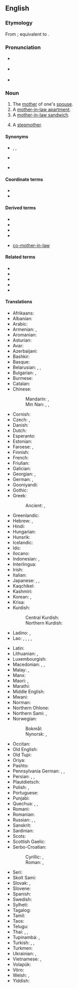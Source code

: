 ==English==
{{wikipedia}}

===Etymology===
From {{inh|en|enm|moder in lawe}}; equivalent to {{suffix|en|mother|in-law}}.

===Pronunciation===
* {{a|UK}} {{IPA|en|/ˈmʌ.ðəɹ.ɪnˌlɔː/}}
* {{a|US}} {{IPA|en|/ˈmʌ.ðəɹ.ɪnˌlɑː/}}
* {{audio|en|en-us-mother-in-law.ogg|Audio (US)}}

===Noun===
{{en-noun|head=[[mother]]-[[in]]-[[law]]|mothers-in-law|mother-in-laws|pl2qual=colloquial, nonstandard}}

# The [[mother]] of one's [[spouse]].
# A [[mother-in-law apartment]].
# A [[mother-in-law sandwich]].
# {{lb|en|dated}} A [[stepmother]].

====Synonyms====
* {{l|en|ma-in-law}} {{q|colloquial}}, {{l|en|mom-in-law}} {{q|US|informal}}, {{l|en|mum-in-law}} {{q|British|informal}}
* {{l|en|saas}} {{q|India}}
* {{l|en|shviger}} {{q|US slang}}

====Coordinate terms====
* {{l|en|father-in-law}}
* {{l|en|mother-out-law}}

====Derived terms====
* {{l|en|mother-in-law apartment}}
* {{l|en|mother-in-law language}}
* {{l|en|mother-in-law sandwich}}
* {{l|en|mother-in-law style}}
* {{qualifier|uncommon}} [[co-mother-in-law]]

====Related terms====
* {{l|en|brother-in-law}}
* {{l|en|daughter-in-law}}
* {{l|en|father-in-law}}
* {{l|en|sister-in-law}}
* {{l|en|son-in-law}}

====Translations====
{{trans-top|spouse’s mother}}
* Afrikaans: {{t|af|skoonmoeder}}
* Albanian: {{t|sq|vjehrrë|f}}
* Arabic: {{t|ar|حَمَاة|f}}
* Armenian: {{t+|hy|սկեսուր}} {{qualifier|husband's mother}}, {{t+|hy|զոքանչ}} {{qualifier|wife's mother}}
* Aromanian: {{t|rup|soacrã|f}}
* Asturian: {{t+|ast|suegra|f}}
* Avar: {{t|av|якьад}}
* Azerbaijani: {{t|az|qayınana}}
* Bashkir: {{t|ba|ҡәйнә|sc=Cyrl}}
* Basque: {{t+|eu|amaginarreba}}
* Belarusian: {{t|be|свякро́ў|f}}, {{t|be|свякру́ха|f}} {{qualifier|husband's mother}}, {{t|be|це́шча|f}} {{qualifier|wife's mother}}
* Bulgarian: {{t+|bg|свекъ́рва|f}} {{qualifier|husband's mother}}, {{t+|bg|тъ́ща|f}} {{qualifier|wife's mother}}
* Burmese: {{t+|my|ယောက္ခမ}}
* Catalan: {{t+|ca|sogra|f}}
* Chinese:
*: Mandarin: {{t+|cmn|婆婆|tr=pópo|sc=Hani}} {{qualifier|husband's mother}}, {{t+|cmn|岳母|tr=yuèmǔ|sc=Hani}} {{qualifier|wife's mother}}
*: Min Nan: {{t|nan|大家|tr=ta-ke, tā-ke, tōa-kee}} {{qualifier|husband's mother}}, {{t+|nan|丈姆|tr=tiǔⁿ-ḿ, tiūⁿ-ḿ, tiòⁿ-ḿ}} {{qualifier|wife's father}}, {{t+|nan|丈姆婆|tr=tiǔⁿ-ḿ-pô, tiūⁿ-ḿ-pô, tiòⁿ-ḿ-pô}} {{qualifier|wife's father}}
* Cornish: {{t|kw|hweger|f}}
* Czech: {{t+|cs|tchýně|f}}, {{t+|cs|tchyně|f}}
* Danish: {{t+|da|svigermor|c}}
* Dutch: {{t+|nl|schoonmoeder|f}}
* Esperanto: {{t+|eo|bopatrino}}
* Estonian: {{t+|et|ämm}}
* Faroese: {{t|fo|vermóðir|f}}, {{t|fo|vermamma|f}}
* Finnish: {{t+|fi|anoppi}}
* French: {{t+|fr|belle-mère|f}}
* Friulian: {{t|fur|madone|f}}
* Galician: {{t+|gl|sogra|f}}
* Georgian: {{t|ka|სიდედრი|sc=Geor}} {{qualifier|wife's mother}}, {{t|ka|დედამთილი|sc=Geor}} {{qualifier|husband's mother}}
* German: {{t+|de|Schwiegermutter|f}}, {{t+|de|Schwäherin|f}} {{qualifier|obsolete}}
* Gooniyandi: {{t|gni|marriyali}}
* Gothic: {{t|got|𐍃𐍅𐌰𐌹𐌷𐍂𐍉|f}}
* Greek: {{t+|el|πεθερά|f}}
*: Ancient: {{t|grc|πενθερά|f}}, {{q|Epic}} {{t|grc|ἑκυρά|f}}
* Greenlandic: {{t|kl|saki}}
* Hebrew: {{t+|he|חָמוֹת|f|tr=khamót}} {{qualifier|husband's mother}}, {{t+|he|חוֹתֶנֶת|f|tr=khoténet}} {{qualifier|wife's mother}}
* Hindi: {{t+|hi|सास|f}}
* Hungarian: {{t+|hu|anyós}}
* Hunsrik: {{t|hrx|Schwieghermutter|f}}
* Icelandic: {{t+|is|tengdamamma|f}}
* Ido: {{t+|io|bomatro}}
* Ilocano: {{t|ilo|katugangan a babai}}
* Indonesian: {{t|id|[[mertua]] [[perempuan]]}}, {{t+|id|ibu mertua}}
* Interlingua: {{t|ia|matre affin}}
* Irish: {{t|ga|máthair chéile}}
* Italian: {{t+|it|suocera|f}}
* Japanese: {{t+|ja|姑|tr=しゅうとめ, shūtome|sc=Jpan}}, {{t+|ja|義母|tr=ぎぼ, gibo}}, {{t|ja|義理の母|tr=giri-no-haha}}
* Kaqchikel: {{t|cak|alinam}}
* Kashmiri: {{t+|ks|ہَش|tr=haś}}
* Korean: {{t+|ko|시어머니}} {{qualifier|husband's mother}}, {{t+|ko|장모}} {{qualifier|wife's mother}}
* Krisa: {{qualifier|husband’s mother}} {{t|ksi|sami}}
* Kurdish:
*: Central Kurdish: {{t|ckb|خەسو}}
*: Northern Kurdish: {{t+|kmr|xesû|f}}
* Ladino: {{t|lad|esfuegra}}, {{t|lad|eshfuegra}} {{qualifier|Istanbul, Izmir}}
* Lao: {{t|lo|ແມ່ຜົວ}} {{qualifier|husband's mother}}, {{t|lo|ແມ່ເມັຽ}} {{qualifier|wife's mother}}, {{t|lo|ສະວະສະລຸ}}, {{t|lo|ສະສຸຣີ}}, {{t|lo|ສັດສຸ}}
{{trans-mid}}
* Latin: {{t|la|socrus|f}}
* Lithuanian: {{t+|lt|uošvė}}, {{t|lt|anyta}}
* Luxembourgish: {{t|lb|Schwéiermamm|f}}
* Macedonian: {{t|mk|све́крва|f}} {{qualifier|husband's mother}}, {{t|mk|те́шта|f}}, {{t+|mk|ба́ба|f}} {{qualifier|wife's mother}}
* Malay: {{t|ms|ibu mertua}}, {{t|ms|emak mertua}}
* Manx: {{t|gv|moir 'sy leigh|f}}
* Maori: {{t|mi|hungarei}}, {{t|mi|hungawai}}
* Marathi: {{t|mr|सासू|f}}
* Middle English: {{t|enm|moder in lawe}}
* Mwani: {{t|wmw|mukwe}}
* Norman: {{t|nrf|belle-méthe|f}}
* Northern Ohlone: {{t|cst|'úqi}}
* Northern Sami: {{t|se|vuoni}}, {{t|se|vuonesássa}} {{qualifier|future}}
* Norwegian:
*: Bokmål: {{t+|nb|svigermor|m|f}}
*: Nynorsk: {{t|nn|svigermor|f}}, {{t|nn|vermor|f}}
* Occitan: {{t+|oc|sògra|f}}
* Old English: {{t|ang|sweġer|f}}
* Old Tupi: {{t|tpw|mendy}}
* Oriya: {{t|or|ଆଈଶାଶୁ}}
* Pashto: {{t+|ps|خواښې|f}}
* Pennsylvania German: {{t|pdc|Schwiegern|f}}, {{t|pdc|Schwaermammi|f}}, {{t|pdc|Schwiegermudder|f}}
* Persian: {{t+|fa|مادرشوهر|tr=mâdar-šouhar|sc=fa-Arab}}, {{t+|fa|مادرزن|tr=mâdar-zan|sc=fa-Arab}}, {{t+|fa|خشو|tr=xošu|sc=fa-Arab}}
* Plautdietsch: {{t|pdt|Schwiamutta|f}}
* Polish: {{t+|pl|teściowa|f}}, {{t+|pl|świekra|f}} {{qualifier|archaic; husband's mother}}
* Portuguese: {{t+|pt|sogra|f}}
* Punjabi: {{t+|pa|ਸੱਸ|f}}
* Quechua: {{t|qu|aqu}} {{qualifier|wife's mother}}, {{t|qu|kisma}} {{qualifier|wife's mother}}, {{t|qu|kiwach}} {{qualifier|husband's mother}}
* Romani: {{t|rom|sasuj|f}}
* Romanian: {{t+|ro|soacră|f}}
* Russian: {{t+|ru|свекро́вь|f}}, {{t+|ru|свекру́ха|f}} {{qualifier|husband's mother}}, {{t+|ru|тёща|f}} {{qualifier|wife's mother}}
* Sanskrit: {{t+|sa|श्वश्रू|f}}
* Sardinian: {{t|sc|socra|f}}
* Scots: {{t|sco|guid-mither}}
* Scottish Gaelic: {{t|gd|màthair-chèile}}
* Serbo-Croatian:
*: Cyrillic: {{t|sh|свекрва|f}} {{qualifier|husband's mother}}, {{t|sh|ташта|f}} {{qualifier|wife's mother}}
*: Roman: {{t+|sh|svekrva|f}} {{qualifier|husband's mother}}, {{t+|sh|tašta|f}} {{qualifier|wife's mother}}
* Seri: {{qualifier|of a male}} {{t|sei|aaquéect cmaam}}
* Skolt Sami: {{t|sms|vueʹn}}
* Slovak: {{t+|sk|svokra|f}}, {{t|sk|svekruša|f}}
* Slovene: {{t+|sl|tašča|f}}
* Spanish: {{t+|es|suegra|f}}
* Swedish: {{t+|sv|svärmor|c}}
* Sylheti: {{t|syl|ꠢꠠꠤ}}
* Tagalog: {{t|tl|biyanang-babae}}
* Tamil: {{t+|ta|மாமியார்|sc=Taml}}
* Taos: {{t|twf|kána}}
* Telugu: {{t+|te|అత్త}}
* Thai: {{t|th|แม่สามี}} {{qualifier|husband's mother}}, {{t+|th|แม่ยาย}} {{qualifier|wife's mother}}, {{t|th|แม่ผัว}} {{qualifier|husband's mother}}
* Tupinambá: {{qualifier|wife’s mother-in-law}} {{t|tpn|mendy}}, {{qualifier|husband’s mother-in-law; t-}} {{t|tpn|aîxó}}
* Turkish: {{t+|tr|kaynana}}, {{t+|tr|kayınvalide}}, {{t+|tr|hanımanne}}
* Turkmen: {{t|tk|gaýynene}}
* Ukrainian: {{t|uk|свекру́ха|f|sc=Cyrl}} {{qualifier|husband's mother}}, {{t|uk|те́ща|f|sc=Cyrl}} {{qualifier|wife's mother}}
* Vietnamese: {{t|vi|mẹ chồng}} {{qualifier|husband's mother}}, {{t|vi|mẹ vợ}} {{qualifier|wife's mother}}
* Volapük: {{t+|vo|lümot}}
* Võro: {{t|vro|ämm}}
* Welsh: {{t|cy|chwegr|f}}, {{t|cy|mam yng nghyfraith|f}}
* Yiddish: {{t|yi|שוויגער|f|sc=Hebr}}
{{trans-bottom}}

{{C|en|Female family members}}
